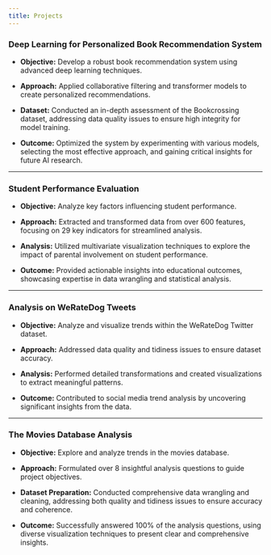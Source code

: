 ```yaml
---
title: Projects
---
```


### Deep Learning for Personalized Book Recommendation System

- **Objective:** Develop a robust book recommendation system using advanced deep learning techniques.

- **Approach:** Applied collaborative filtering and transformer models to create personalized recommendations.

- **Dataset:** Conducted an in-depth assessment of the Bookcrossing dataset, addressing data quality issues to ensure high integrity for model training.

- **Outcome:** Optimized the system by experimenting with various models, selecting the most effective approach, and gaining critical insights for future AI research.

---

### Student Performance Evaluation

- **Objective:** Analyze key factors influencing student performance.

- **Approach:** Extracted and transformed data from over 600 features, focusing on 29 key indicators for streamlined analysis.

- **Analysis:** Utilized multivariate visualization techniques to explore the impact of parental involvement on student performance.

- **Outcome:** Provided actionable insights into educational outcomes, showcasing expertise in data wrangling and statistical analysis.

---

### Analysis on WeRateDog Tweets

- **Objective:** Analyze and visualize trends within the WeRateDog Twitter dataset.

- **Approach:** Addressed data quality and tidiness issues to ensure dataset accuracy.

- **Analysis:** Performed detailed transformations and created visualizations to extract meaningful patterns.

- **Outcome:** Contributed to social media trend analysis by uncovering significant insights from the data.

---

### The Movies Database Analysis

- **Objective:** Explore and analyze trends in the movies database.

- **Approach:** Formulated over 8 insightful analysis questions to guide project objectives.

- **Dataset Preparation:** Conducted comprehensive data wrangling and cleaning, addressing both quality and tidiness issues to ensure accuracy and coherence.

- **Outcome:** Successfully answered 100% of the analysis questions, using diverse visualization techniques to present clear and comprehensive insights.
